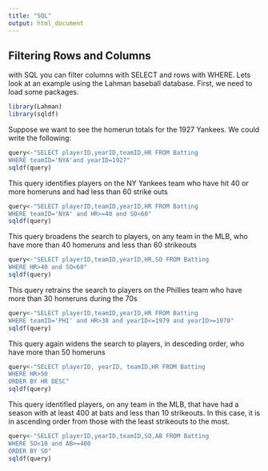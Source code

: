 ```yaml
---
title: "SQL"
output: html_document
---
```


## Filtering Rows and Columns

with SQL you can filter columns with SELECT and rows with WHERE. Lets look at an example using the Lahman baseball database. First, we need to load some packages.

```r
library(Lahman)
library(sqldf)
```


Suppose we want to see the homerun totals for the 1927 Yankees. We could write the following:


```r
query<-"SELECT playerID,yearID,teamID,HR FROM Batting
WHERE teamID='NYA'and yearID=1927"
sqldf(query)
```


This query identifies players on the NY Yankees team who have hit 40 or more homeruns and had less than 60 strike outs


```r
query<-"SELECT playerID,teamID,yearID,HR FROM Batting
WHERE teamID='NYA' and HR>=40 and SO<60"
sqldf(query)
```


This query broadens the search to players, on any team in the MLB, who have more than 40 homeruns and less than 60 strikeouts


```r
query<-"SELECT playerID,teamID,yearID,HR,SO FROM Batting
WHERE HR>40 and SO<60"
sqldf(query)
```


This query retrains the search to players on the Phillies team who have more than 30 homeruns during the 70s


```r
query<-"SELECT playerID,teamID,yearID,HR FROM Batting
WHERE teamID='PHI' and HR>30 and yearID<=1979 and yearID>=1970"
sqldf(query)
```


This query again widens the search to players, in desceding order, who have more than 50 homeruns


```r
query<-"SELECT playerID, yearID, teamID,HR FROM Batting
WHERE HR>50
ORDER BY HR DESC"
sqldf(query)
```


This query identified players, on any team in the MLB, that have had a season with at least 400 at bats and less than 10 strikeouts. In this case, it is in ascending order from those with the least strikeouts to the most.


```r
query<-"SELECT playerID,yearID,teamID,SO,AB FROM Batting
WHERE SO<10 and AB>=400
ORDER BY SO"
sqldf(query)
```


